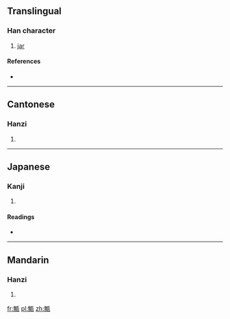 ==Translingual==

===Han character===
{{Han char|rn=98|rad=瓦|as=12|sn=17|four=8131<sub>7</sub>|canj=人火一女弓 (OFMVN)}}

# [[jar]]

====References====
* {{Han ref|kx=0752.130|dkj=21604|dj=1159.290|hdz=21432.010|uh=7512|ud=29970|bh=ED71|bd=60785}}

----

==Cantonese==

===Hanzi===
{{yue-hanzi|jyut=|y=mou5}}

# {{defn|Cantonese|sort=瓦12}}

----

==Japanese==

===Kanji===
{{ja-kanji|grade=|rs=瓦12}}

# {{defn|Japanese|sort=瓦12}}

====Readings====
* {{ja-readings|on=[[ぶ]] (bu), [[む]] (mu)|kun=[[かめ]] (kame)|nanori=}}

----

==Mandarin==

===Hanzi===
{{cmn-hanzi|pin=[[wǔ]] ([[wu3]])|wg=wu<sup>3</sup>}}

# {{defn|Mandarin|sort=瓦12}}

[[fr:甒]]
[[pl:甒]]
[[zh:甒]]